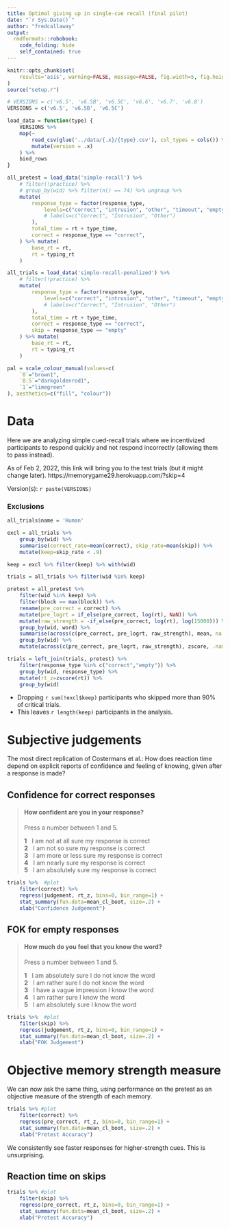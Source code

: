 ```yaml
---
title: Optimal giving up in single-cue recall (final pilot)
date: "`r Sys.Date()`"
author: "fredcallaway"
output:
  rmdformats::robobook:
    code_folding: hide
    self_contained: true
---
```



```r

knitr::opts_chunk$set(
    results='asis', warning=FALSE, message=FALSE, fig.width=5, fig.height=4, fig.align="center"
)
source("setup.r")

# VERSIONS = c('v6.5', 'v6.5B', 'v6.5C', 'v6.6', 'v6.7', 'v6.8')
VERSIONS = c('v6.5', 'v6.5B', 'v6.5C')

load_data = function(type) {
    VERSIONS %>% 
    map(~ 
        read_csv(glue('../data/{.x}/{type}.csv'), col_types = cols()) %>% 
        mutate(version = .x)
    ) %>% 
    bind_rows
}

all_pretest = load_data('simple-recall') %>% 
    # filter(!practice) %>% 
    # group_by(wid) %>% filter(n() == 74) %>% ungroup %>%
    mutate(
        response_type = factor(response_type, 
            levels=c("correct", "intrusion", "other", "timeout", "empty"),
            # labels=c("Correct", "Intrusion", "Other")
        ),
        total_time = rt + type_time,
        correct = response_type == "correct",
    ) %>% mutate(
        base_rt = rt,
        rt = typing_rt
    )

all_trials = load_data('simple-recall-penalized') %>% 
    # filter(!practice) %>% 
    mutate(
        response_type = factor(response_type, 
            levels=c("correct", "intrusion", "other", "timeout", "empty"),
            # labels=c("Correct", "Intrusion", "Other")
        ),
        total_time = rt + type_time,
        correct = response_type == "correct",
        skip = response_type == "empty"
    ) %>% mutate(
        base_rt = rt,
        rt = typing_rt
    )

pal = scale_colour_manual(values=c(
    `0`="brown1",
    `0.5`="darkgoldenrod1",
    `1`="limegreen"
), aesthetics=c("fill", "colour"))

```
# Data

Here we are analyzing simple cued-recall trials where we incentivized participants
to respond quickly and not respond incorrectly (allowing them to pass instead).

As of Feb 2, 2022, this link will bring you to the test trials (but it might change later).
https://memorygame29.herokuapp.com/?skip=4

Version(s): `r paste(VERSIONS)`

### Exclusions

```r
all_trials$name = 'Human'

excl = all_trials %>% 
    group_by(wid) %>%
    summarise(correct_rate=mean(correct), skip_rate=mean(skip)) %>% 
    mutate(keep=skip_rate < .9)

keep = excl %>% filter(keep) %>% with(wid)

trials = all_trials %>% filter(wid %in% keep)

pretest = all_pretest %>% 
    filter(wid %in% keep) %>% 
    filter(block == max(block)) %>% 
    rename(pre_correct = correct) %>% 
    mutate(pre_logrt = if_else(pre_correct, log(rt), NaN)) %>% 
    mutate(raw_strength = -if_else(pre_correct, log(rt), log(15000))) %>% 
    group_by(wid, word) %>% 
    summarise(across(c(pre_correct, pre_logrt, raw_strength), mean, na.rm=T)) %>%
    group_by(wid) %>%
    mutate(across(c(pre_correct, pre_logrt, raw_strength), zscore, .names="{.col}_z"))

trials = left_join(trials, pretest) %>% 
    filter(response_type %in% c("correct","empty")) %>% 
    group_by(wid, response_type) %>% 
    mutate(rt_z=zscore(rt)) %>% 
    group_by(wid)
```

- Dropping `r sum(!excl$keep)` participants who skipped more than 90% of critical trials.
- This leaves `r length(keep)` participants in the analysis.

# Subjective judgements

The most direct replication of Costermans et al.: How does reaction time depend
on explicit reports of confidence and feeling of knowing, given after a
response is made?

## Confidence for correct responses

<blockquote>
    <h4>How confident are you in your response?</h4>
    <p>Press a number between 1 and 5.</p>

    <b>1</b>&nbsp;&nbsp; I am not at all sure my response is correct<br>
    <b>2</b>&nbsp;&nbsp; I am not so sure my response is correct<br>
    <b>3</b>&nbsp;&nbsp; I am more or less sure my response is correct<br>
    <b>4</b>&nbsp;&nbsp; I am nearly sure my response is correct<br>
    <b>5</b>&nbsp;&nbsp; I am absolutely sure my response is correct<br>
</blockquote>


```r
trials %>%  #plot
    filter(correct) %>% 
    regress(judgement, rt_z, bins=0, bin_range=1) +
    stat_summary(fun.data=mean_cl_boot, size=.2) +
    xlab("Confidence Judgement")
```

## FOK for empty responses

<blockquote>
    <h4>How much do you feel that you know the word?</h4>
    <p>Press a number between 1 and 5.</p>

    <b>1</b>&nbsp;&nbsp; I am absolutely sure I do not know the word<br>
    <b>2</b>&nbsp;&nbsp; I am rather sure I do not know the word<br>
    <b>3</b>&nbsp;&nbsp; I have a vague impression I know the word<br>
    <b>4</b>&nbsp;&nbsp; I am rather sure I know the word<br>
    <b>5</b>&nbsp;&nbsp; I am absolutely sure I know the word<br>
</blockquote>

```r
trials %>%  #plot
    filter(skip) %>% 
    regress(judgement, rt_z, bins=0, bin_range=1) +
    stat_summary(fun.data=mean_cl_boot, size=.2) +
    xlab("FOK Judgement")
```

# Objective memory strength measure

We can now ask the same thing, using performance on the pretest as an
objective measure of the strength of each memory.

```r
trials %>% #plot
    filter(correct) %>% 
    regress(pre_correct, rt_z, bins=0, bin_range=1) +
    stat_summary(fun.data=mean_cl_boot, size=.2) +
    xlab("Pretest Accuracy")
```

We consistently see faster responses for higher-strength cues. This is unsurprising.

## Reaction time on skips

```r
trials %>% #plot
    filter(skip) %>% 
    regress(pre_correct, rt_z, bins=0, bin_range=1) +
    stat_summary(fun.data=mean_cl_boot, size=.2) +
    xlab("Pretest Accuracy")
```